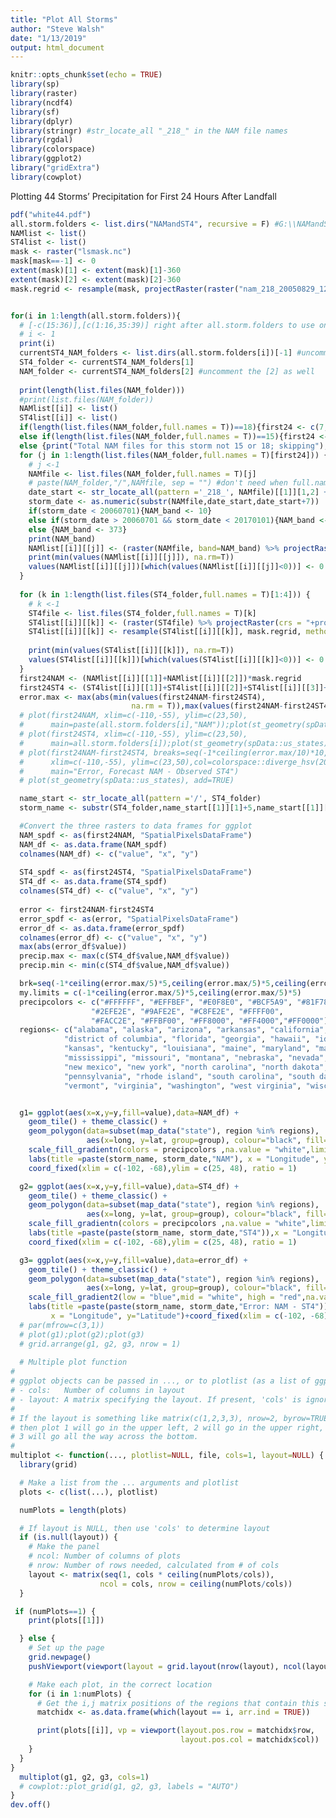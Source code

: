 ```yaml
---
title: "Plot All Storms"
author: "Steve Walsh"
date: "1/13/2019"
output: html_document
---
```


```r
knitr::opts_chunk$set(echo = TRUE)
library(sp)
library(raster)
library(ncdf4)
library(sf)
library(dplyr)
library(stringr) #str_locate_all "_218_" in the NAM file names
library(rgdal)
library(colorspace)
library(ggplot2)
library("gridExtra")
library(cowplot)

```

Plotting 44 Storms' Precipitation for First 24 Hours After Landfall

```r
pdf("white44.pdf")
all.storm.folders <- list.dirs("NAMandST4", recursive = F) #G:\\NAMandST4
NAMlist <- list()
ST4list <- list()
mask <- raster("lsmask.nc")
mask[mask==-1] <- 0
extent(mask)[1] <- extent(mask)[1]-360
extent(mask)[2] <- extent(mask)[2]-360
mask.regrid <- resample(mask, projectRaster(raster("nam_218_20050829_1200_f012.grib"),crs = "+proj=longlat +datum=WGS84"), method='ngb')


for(i in 1:length(all.storm.folders)){
  # [-c(15:36)],[c(1:16,35:39)] right after all.storm.folders to use only the ones without jpeg2000 issue
  # i <- 1
  print(i)
  currentST4_NAM_folders <- list.dirs(all.storm.folders[i])[-1] #uncomment the [-1] when st4 and nam folders are together
  ST4_folder <- currentST4_NAM_folders[1]
  NAM_folder <- currentST4_NAM_folders[2] #uncomment the [2] as well
  
  print(length(list.files(NAM_folder)))
  #print(list.files(NAM_folder))
  NAMlist[[i]] <- list()
  ST4list[[i]] <- list()
  if(length(list.files(NAM_folder,full.names = T))==18){first24 <- c(7,8)} 
  else if(length(list.files(NAM_folder,full.names = T))==15){first24 <- c(5,6)} 
  else {print("Total NAM files for this storm not 15 or 18; skipping"); next}
  for (j in 1:length(list.files(NAM_folder,full.names = T)[first24])) {
    # j <-1
    NAMfile <- list.files(NAM_folder,full.names = T)[j]
    # paste(NAM_folder,"/",NAMfile, sep = "") #don't need when full.names=T in list.dirs
    date_start <- str_locate_all(pattern ='_218_', NAMfile)[[1]][1,2] + 1
    storm_date <- as.numeric(substr(NAMfile,date_start,date_start+7))
    if(storm_date < 20060701){NAM_band <- 10} 
    else if(storm_date > 20060701 && storm_date < 20170101){NAM_band <- 11} 
    else {NAM_band <- 373}
    print(NAM_band)
    NAMlist[[i]][[j]] <- (raster(NAMfile, band=NAM_band) %>% projectRaster(crs = "+proj=longlat +datum=WGS84"))
    print(min(values(NAMlist[[i]][[j]]), na.rm=T))
    values(NAMlist[[i]][[j]])[which(values(NAMlist[[i]][[j]]<0))] <- 0 #change negative projected precipitation to 0
  }
  
  for (k in 1:length(list.files(ST4_folder,full.names = T)[1:4])) {
    # k <-1
    ST4file <- list.files(ST4_folder,full.names = T)[k]
    ST4list[[i]][[k]] <- (raster(ST4file) %>% projectRaster(crs = "+proj=longlat +datum=WGS84"))
    ST4list[[i]][[k]] <- resample(ST4list[[i]][[k]], mask.regrid, method = "bilinear")
    
    print(min(values(ST4list[[i]][[k]]), na.rm=T))
    values(ST4list[[i]][[k]])[which(values(ST4list[[i]][[k]]<0))] <- 0 #change negative projected precipitation to 0
  }
  first24NAM <- (NAMlist[[i]][[1]]+NAMlist[[i]][[2]])*mask.regrid
  first24ST4 <- (ST4list[[i]][[1]]+ST4list[[i]][[2]]+ST4list[[i]][[3]]+ST4list[[i]][[4]])*mask.regrid
  error.max <- max(abs(min(values(first24NAM-first24ST4),
                           na.rm = T)),max(values(first24NAM-first24ST4),na.rm = T))
  # plot(first24NAM, xlim=c(-110,-55), ylim=c(23,50),
  #      main=paste(all.storm.folders[i],"NAM"));plot(st_geometry(spData::us_states), add=TRUE)
  # plot(first24ST4, xlim=c(-110,-55), ylim=c(23,50),
  #      main=all.storm.folders[i]);plot(st_geometry(spData::us_states), add=TRUE)
  # plot(first24NAM-first24ST4, breaks=seq(-1*ceiling(error.max/10)*10,ceiling(error.max/10)*10,ceiling(error.max/10)),
  #      xlim=c(-110,-55), ylim=c(23,50),col=colorspace::diverge_hsv(20),
  #      main="Error, Forecast NAM - Observed ST4")
  # plot(st_geometry(spData::us_states), add=TRUE)

  name_start <- str_locate_all(pattern ='/', ST4_folder)
  storm_name <- substr(ST4_folder,name_start[[1]][1]+5,name_start[[1]][2]-1)

  #Convert the three rasters to data frames for ggplot
  NAM_spdf <- as(first24NAM, "SpatialPixelsDataFrame")
  NAM_df <- as.data.frame(NAM_spdf)
  colnames(NAM_df) <- c("value", "x", "y")
  
  ST4_spdf <- as(first24ST4, "SpatialPixelsDataFrame")
  ST4_df <- as.data.frame(ST4_spdf)
  colnames(ST4_df) <- c("value", "x", "y")
  
  error <- first24NAM-first24ST4
  error_spdf <- as(error, "SpatialPixelsDataFrame")
  error_df <- as.data.frame(error_spdf)
  colnames(error_df) <- c("value", "x", "y")
  max(abs(error_df$value))
  precip.max <- max(c(ST4_df$value,NAM_df$value))
  precip.min <- min(c(ST4_df$value,NAM_df$value))

  brk=seq(-1*ceiling(error.max/5)*5,ceiling(error.max/5)*5,ceiling(error.max/5))
  my.limits = c(-1*ceiling(error.max/5)*5,ceiling(error.max/5)*5)
  precipcolors <- c("#FFFFFF", "#EFFBEF", "#E0F8E0", "#BCF5A9", "#81F781",
                  "#2EFE2E", "#9AFE2E", "#C8FE2E", "#FFFF00",
                  "#FACC2E", "#FFBF00", "#FF8000", "#FF4000","#FF0000")
  regions<- c("alabama", "alaska", "arizona", "arkansas", "california", "colorado", "connecticut", "delaware",
            "district of columbia", "florida", "georgia", "hawaii", "idaho", "illinois", "indiana", "iowa",
            "kansas", "kentucky", "louisiana", "maine", "maryland", "massachusetts", "michigan", "minnesota",
            "mississippi", "missouri", "montana", "nebraska", "nevada", "new hampshire", "new jersey",
            "new mexico", "new york", "north carolina", "north dakota", "ohio", "oklahoma", "oregon",
            "pennsylvania", "rhode island", "south carolina", "south dakota", "tennessee", "texas", "utah",
            "vermont", "virginia", "washington", "west virginia", "wisconsin", "wyoming")


  g1= ggplot(aes(x=x,y=y,fill=value),data=NAM_df) + 
    geom_tile() + theme_classic() + 
    geom_polygon(data=subset(map_data("state"), region %in% regions), 
                 aes(x=long, y=lat, group=group), colour="black", fill="white", alpha=0) +
    scale_fill_gradientn(colors = precipcolors ,na.value = "white",limits=c(0,precip.max)) +
    labs(title =paste(storm_name, storm_date,"NAM"), x = "Longitude", y="Latitude") + 
    coord_fixed(xlim = c(-102, -68),ylim = c(25, 48), ratio = 1)

  g2= ggplot(aes(x=x,y=y,fill=value),data=ST4_df) + 
    geom_tile() + theme_classic() + 
    geom_polygon(data=subset(map_data("state"), region %in% regions), 
                 aes(x=long, y=lat, group=group), colour="black", fill="white", alpha=0) +
    scale_fill_gradientn(colors = precipcolors ,na.value = "white",limits=c(0,precip.max)) + 
    labs(title =paste(paste(storm_name, storm_date,"ST4")),x = "Longitude", y="Latitude") + 
    coord_fixed(xlim = c(-102, -68),ylim = c(25, 48), ratio = 1)

  g3= ggplot(aes(x=x,y=y,fill=value),data=error_df) + 
    geom_tile() + theme_classic() + 
    geom_polygon(data=subset(map_data("state"), region %in% regions), 
                 aes(x=long, y=lat, group=group), colour="black", fill="white", alpha=0) +
    scale_fill_gradient2(low = "blue",mid = "white", high = "red",na.value = "white",limits=my.limits) +
    labs(title =paste(paste(storm_name, storm_date,"Error: NAM - ST4")),
         x = "Longitude", y="Latitude")+coord_fixed(xlim = c(-102, -68),ylim = c(25, 48), ratio = 1)
  # par(mfrow=c(3,1))
  # plot(g1);plot(g2);plot(g3)
  # grid.arrange(g1, g2, g3, nrow = 1)
  
  # Multiple plot function
#
# ggplot objects can be passed in ..., or to plotlist (as a list of ggplot objects)
# - cols:   Number of columns in layout
# - layout: A matrix specifying the layout. If present, 'cols' is ignored.
#
# If the layout is something like matrix(c(1,2,3,3), nrow=2, byrow=TRUE),
# then plot 1 will go in the upper left, 2 will go in the upper right, and
# 3 will go all the way across the bottom.
#
multiplot <- function(..., plotlist=NULL, file, cols=1, layout=NULL) {
  library(grid)

  # Make a list from the ... arguments and plotlist
  plots <- c(list(...), plotlist)

  numPlots = length(plots)

  # If layout is NULL, then use 'cols' to determine layout
  if (is.null(layout)) {
    # Make the panel
    # ncol: Number of columns of plots
    # nrow: Number of rows needed, calculated from # of cols
    layout <- matrix(seq(1, cols * ceiling(numPlots/cols)),
                    ncol = cols, nrow = ceiling(numPlots/cols))
  }

 if (numPlots==1) {
    print(plots[[1]])

  } else {
    # Set up the page
    grid.newpage()
    pushViewport(viewport(layout = grid.layout(nrow(layout), ncol(layout))))

    # Make each plot, in the correct location
    for (i in 1:numPlots) {
      # Get the i,j matrix positions of the regions that contain this subplot
      matchidx <- as.data.frame(which(layout == i, arr.ind = TRUE))

      print(plots[[i]], vp = viewport(layout.pos.row = matchidx$row,
                                      layout.pos.col = matchidx$col))
    }
  }
}
  multiplot(g1, g2, g3, cols=1)
  # cowplot::plot_grid(g1, g2, g3, labels = "AUTO")
}
dev.off()
```